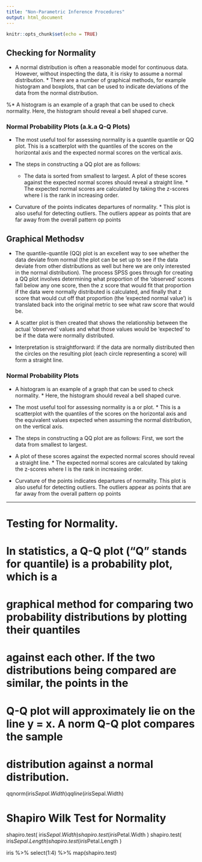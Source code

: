 ```yaml
---
title: "Non-Parametric Inference Procedures"
output: html_document
---
```


```r
knitr::opts_chunk$set(echo = TRUE)
```


## Checking for Normality


*  A normal distribution is often a reasonable model for continuous data. However, without inspecting the data, it is risky to assume a normal distribution. *   There are a number of graphical methods, for example histogram and boxplots, that can be used to indicate deviations of the data from the normal distribution. 
	
%*   A histogram is an example of a graph that can be used to check normality. Here, the histogram should reveal a bell shaped curve. 


\begin{figure}[h!]
	\centering
	\includegraphics[width=0.55\linewidth]{images/normal}
\end{figure}


### Normal Probability Plots (a.k.a Q-Q Plots) 


*  The most useful tool for assessing normality is a quantile quantile or QQ plot. This is a scatterplot with the quantiles of the scores on the horizontal axis and the expected normal scores on the vertical axis. 
	
*   The steps in constructing a QQ plot are as follows: 
	
	
	*   The data is sorted from smallest to largest. A plot of these scores against the expected normal scores should reveal a straight line. *  The expected normal scores are calculated by taking the z-scores  where I is the rank in increasing order.
	
	
*   Curvature of the points indicates departures of normality. *   This plot is also useful for detecting outliers. The outliers appear as points that are far away from the overall pattern op points

## Graphical Methodsv


*  The quantile-quantile (QQ) plot is an excellent way to see whether the data deviate from normal (the plot can be set up to see if the data deviate from other distributions as well but here we are only interested in the normal distribution). The process SPSS goes through for creating a QQ plot involves determining what proportion of the 'observed' scores fall below any one score, then the z score that would fit that proportion if the data were normally distributed is calculated, and finally that z score that would cut off that proportion (the 'expected normal value') is translated back into the original metric to see what raw score that would be. 
	
*  A scatter plot is then created that shows the relationship between the actual 'observed' values and what those values would be 'expected' to be if the data were normally distributed. 
*  Interpretation is straightforward: if the data are normally distributed then the circles on the resulting plot (each circle representing a score) will form a straight line. 



### Normal Probability Plots


*  A histogram is an example of a graph that can be used to check normality. *  Here, the histogram should reveal a bell shaped curve. 

\begin{figure}
\centering
\includegraphics[width=0.7\linewidth]{images/LargeXNormHist}
\caption{}
\label{fig:largexnormhist}
\end{figure}



\begin{figure}
\centering
\includegraphics[width=0.7\linewidth]{images/LargeXNotNormHist}
\label{fig:LargeXNotNormHist}
\end{figure}




*  The most useful tool for assessing normality is a \textit{\textbf{quantile -quantile}} or \textbf{Q-Q} plot. *  This is a scatterplot with the quantiles of the scores on the horizontal axis and the equivalent values expected when assuming the normal distribution, on the vertical axis. 




*  The steps in constructing a QQ plot are as follows: First, we sort the data from smallest to largest. 
*  A plot of these scores against the expected normal scores should reveal a straight line. *  The expected normal scores are calculated by taking the z-scores  where I is the rank in increasing order.





*  Curvature of the points indicates departures of normality. This plot is also useful for detecting outliers. The outliers appear as points that are far away from the overall pattern op points


---------------------------------

########################

# Testing for Normality.

# In statistics, a Q-Q plot ("Q" stands for quantile) is a probability plot, which is a
# graphical method for comparing two probability distributions by plotting their quantiles
# against each other. If the two distributions being compared are similar, the points in the
# Q-Q plot will approximately lie on the line y = x. A norm Q-Q plot compares the sample
# distribution against a normal distribution.

qqnorm(iris$Sepal.Width)
qqline(iris$Sepal.Width)

#############################################################

# Shapiro Wilk Test for Normality

shapiro.test( iris$Sepal.Width )
shapiro.test( iris$Petal.Width )
shapiro.test( iris$Sepal.Length )
shapiro.test( iris$Petal.Length )



#############################################################

iris %>% select(1:4) %>% map(shapiro.test)
